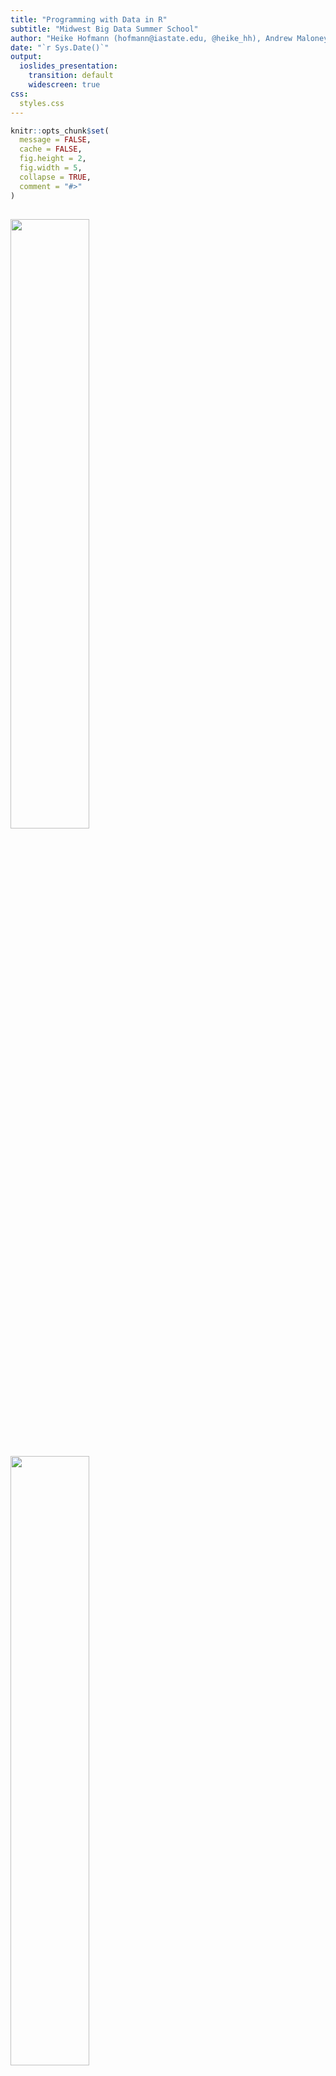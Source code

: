 ```yaml
---
title: "Programming with Data in R"
subtitle: "Midwest Big Data Summer School"
author: "Heike Hofmann (hofmann@iastate.edu, @heike_hh), Andrew Maloney"
date: "`r Sys.Date()`"
output:
  ioslides_presentation:
    transition: default
    widescreen: true
css:
  styles.css
---
```


```r
knitr::opts_chunk$set(
  message = FALSE,
  cache = FALSE,
  fig.height = 2,
  fig.width = 5,
  collapse = TRUE,
  comment = "#>"
)
```

##

<img src="images/Hello-Heike.png" width="50%" />


##

<img src="images/Hello-Andy.png" width="50%" />



## Programming with Data in R




1:00 - 2:20 
- Setup: Installation of R and RStudio

- First Example

- Some R basics

2:30 - 4:00

- the tidy verse

- examples with the tidyverse

# What is R? ... and what does it do?

## R  is ...

* <blockquote> a language and environment for statistical computing and graphics
</blockquote>
*  [20th annual poll on software for Analytics, Data Mining, Data Science, Machine Learning (kdnuggets)](https://www.kdnuggets.com/2019/05/poll-top-data-science-machine-learning-platforms.html) : "Which data mining/analytic tools you used in the past 12 months for a real project (not just evaluation)"
* R has a share of 46.6% versus python's 65.8%

* On average, data scientists use 6.1 tools in their daily work.

## R is ...

```r
pkgs <- data.frame(available.packages(contriburl = contrib.url("https://cran.rstudio.com/", "both")))
num_pkgs <- nrow(pkgs)
```

* __Free__ to use
* __Extensible__
    * `r num_pkgs` user contributed add-on packages currently on [CRAN](https://cran.r-project.org/) (The Comprehensive R Archive Network) (as of `r Sys.Date()`)
    * at least as many packages on github repositories
* __Powerful__
    * With the right tools, get more work done, faster.
* __Flexible__
    * Not a question of _can_, but _how_.
* __Frustrating__
    * Flexibility comes at a cost (easy to shoot yourself in the foot!).



## R does ...

* __Graphics, statistics, machine learning, etc.__
* __Data acquisition, munging, management__
* __Literate programming (dynamic reports)__
* __Web applications__

We will touch on all of these aspects.
Slides and material are available at
 http://heike.github.io/summerschool-2021


## Installing R

- Make sure to have R version 4.x.x installed

- Go to [http://www.r-project.org/](http://www.r-project.org/)
- Click the CRAN link on the left, and pick a download site (0-Cloud is a good choice)
- Choose link based on your OS
- On Windows, choose the "base" subdirectory to install R.
- On OS X, choose the .pkg file to install R.

## Installing RStudio

- RStudio 1.4.xxx supports both R and python 

- Browse to [https://www.rstudio.com/](https://www.rstudio.com/)
- Mouse over Products and click RStudio
- Choose RStudio Desktop
- Click Download RStudio Desktop
- Choose the installer appropriate for your platform


## RStudio is ...

- an excellent IDE for R (and python)

[From Julie Lowndes](http://jules32.github.io/resources/RStudio_intro/):  

<blockquote>
<b>If R were an airplane, RStudio would be the airport</b>, providing many, many supporting services that make it easier for you, the pilot, to take off and go to awesome places. Sure, you can fly an airplane without an airport, but having those runways and supporting infrastructure is a game-changer.
</blockquote>

## The RStudio IDE

<img src="images/Rstudio Empty.png" alt="RStudio after opening" width="700">

## The RStudio IDE

<div class="columns-2">

1. Source editor
    - Docking station for multiple files
    - Useful shortcuts ("Knit")
    - Highlighting/Tab-completion
    - Code-checking (R, HTML, JS)
    - Debugging features

2. Console window
    - Highlighting/Tab-completion
    - Search recent commands

3. Other tabs/panes
    - Graphics
    - R documentation
    - Environment pane
    - File system navigation/access
    - Tools for package development, git, etc
<div>

## Following along

- Go to github [https://github.com/heike/summerschool-2021](https://github.com/heike/summerschool-2021) for all materials. 

<img src="images/github-download.png" alt="Download files from github" width="700">


## Starting RStudio

<img src="images/start-here.png" alt="Start here by double-clicking the RStudio project" width="700">

- Double-click the RStudio project `Start-here.Rproj`

## Projects in RStudio

<img src="images/rstudio-project.png" alt="Rstudio project" width="400">

- projects in RStudio allow easy start of an R session 
- keep track of all relevant files (R history, data, profile, ...)
- set the working directory to the current directory
- keep track of settings for next time ...

- ... double-click folder `01-Introducton-to-R`

## Navigate to the right file

- folder `code` contains R scripts (files ending with extension .R)
- folder `knitr` contains slides (files ending with extension .Rmd)


## Hello R Markdown!

* File -> New File -> R Markdown -> OK -> Knit HTML

<div align="center">
  <img src="rmarkdown.png" height="600" width="1000">
</div>

## What is R Markdown?

- From the [R Markdown home page](http://rmarkdown.rstudio.com/):

<blockquote>
R Markdown is an authoring format that enables easy creation of dynamic documents, presentations, and reports from R. It combines the core syntax of __markdown__ (an easy-to-write plain text format) __with embedded R code chunks__ that are run so their output can be included in the final document. R Markdown documents are fully reproducible (they can be automatically regenerated whenever underlying R code or data changes).
</blockquote>

- RStudio's [cheatsheet](https://www.rstudio.com/wp-content/uploads/2015/02/rmarkdown-cheatsheet.pdf) gives a nice, concise overview of its capabilities.

- RStudio's [reference guide](https://www.rstudio.com/wp-content/uploads/2015/03/rmarkdown-reference.pdf) lists its options.

